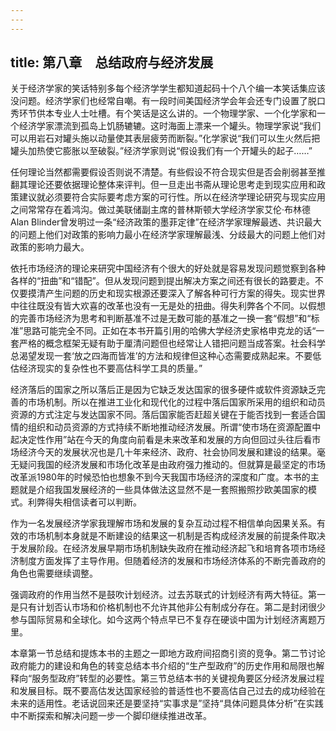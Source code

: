```yaml
---
---
---
```

title: 第八章　总结政府与经济发展
---




关于经济学家的笑话特别多每个经济学学生都知道起码十个八个编一本笑话集应该没问题。经济学家们也经常自嘲。有一段时间美国经济学会年会还专门设置了脱口秀环节供本专业人士吐槽。有个笑话是这么讲的。一个物理学家、一个化学家和一个经济学家漂流到孤岛上饥肠辘辘。这时海面上漂来一个罐头。物理学家说“我们可以用岩石对罐头施以动量使其表层疲劳而断裂。”化学家说“我们可以生火然后把罐头加热使它膨胀以至破裂。”经济学家则说“假设我们有一个开罐头的起子……”

任何理论当然都需要假设否则说不清楚。有些假设不符合现实但是否会削弱甚至推翻其理论还要依据理论整体来评判。但一旦走出书斋从理论思考走到现实应用和政策建议就必须要符合实际要考虑方案的可行性。所以在经济学理论研究与现实应用之间常常存在着鸿沟。做过美联储副主席的普林斯顿大学经济学家艾伦·布林德Alan Blinder曾发明过一条“经济政策的墨菲定律”在经济学家理解最透、共识最大的问题上他们对政策的影响力最小在经济学家理解最浅、分歧最大的问题上他们对政策的影响力最大。

依托市场经济的理论来研究中国经济有个很大的好处就是容易发现问题觉察到各种各样的“扭曲”和“错配”。但从发现问题到提出解决方案之间还有很长的路要走。不仅要摸清产生问题的历史和现实根源还要深入了解各种可行方案的得失。现实世界中往往既没有皆大欢喜的改革也没有一无是处的扭曲。得失利弊各个不同。以假想的完善市场经济为思考和判断基准不过是无数可能的基准之一换一套“假想”和“标准”思路可能完全不同。正如在本书开篇引用的哈佛大学经济史家格申克龙的话“一套严格的概念框架无疑有助于厘清问题但也经常让人错把问题当成答案。社会科学总渴望发现一套‘放之四海而皆准’的方法和规律但这种心态需要成熟起来。不要低估经济现实的复杂性也不要高估科学工具的质量。”

经济落后的国家之所以落后正是因为它缺乏发达国家的很多硬件或软件资源缺乏完善的市场机制。所以在推进工业化和现代化的过程中落后国家所采用的组织和动员资源的方式注定与发达国家不同。落后国家能否赶超关键在于能否找到一套适合国情的组织和动员资源的方式持续不断地推动经济发展。所谓“使市场在资源配置中起决定性作用”站在今天的角度向前看是未来改革和发展的方向但回过头往后看市场经济今天的发展状况也是几十年来经济、政府、社会协同发展和建设的结果。毫无疑问我国的经济发展和市场化改革是由政府强力推动的。但就算是最坚定的市场改革派1980年的时候恐怕也想象不到今天我国市场经济的深度和广度。本书的主题就是介绍我国发展经济的一些具体做法这显然不是一套照搬照抄欧美国家的模式。利弊得失相信读者可以判断。

作为一名发展经济学家我理解市场和发展的复杂互动过程不相信单向因果关系。有效的市场机制本身就是不断建设的结果这一机制是否构成经济发展的前提条件取决于发展阶段。在经济发展早期市场机制缺失政府在推动经济起飞和培育各项市场经济制度方面发挥了主导作用。但随着经济的发展和市场经济体系的不断完善政府的角色也需要继续调整。

强调政府的作用当然不是鼓吹计划经济。过去苏联式的计划经济有两大特征。第一是只有计划否认市场和价格机制也不允许其他非公有制成分存在。第二是封闭很少参与国际贸易和全球化。如今这两个特点早已不复存在硬谈中国为计划经济离题万里。

本章第一节总结和提炼本书的主题之一即地方政府间招商引资的竞争。第二节讨论政府能力的建设和角色的转变总结本书介绍的“生产型政府”的历史作用和局限也解释向“服务型政府”转型的必要性。第三节总结本书的关键视角要区分经济发展过程和发展目标。既不要高估发达国家经验的普适性也不要高估自己过去的成功经验在未来的适用性。老话说回来还是要坚持“实事求是”坚持“具体问题具体分析”在实践中不断探索和解决问题一步一个脚印继续推进改革。